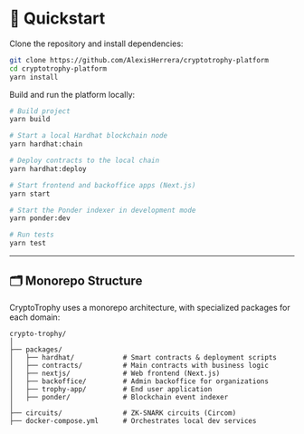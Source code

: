 
# 🚀 Quickstart

Clone the repository and install dependencies:

```bash
git clone https://github.com/AlexisHerrera/cryptotrophy-platform
cd cryptotrophy-platform
yarn install
```

Build and run the platform locally:

```bash
# Build project
yarn build

# Start a local Hardhat blockchain node
yarn hardhat:chain

# Deploy contracts to the local chain
yarn hardhat:deploy

# Start frontend and backoffice apps (Next.js)
yarn start

# Start the Ponder indexer in development mode
yarn ponder:dev

# Run tests
yarn test
```

---

## 🗂️ Monorepo Structure

CryptoTrophy uses a monorepo architecture, with specialized packages for each domain:

```
crypto-trophy/
│
├── packages/
│   ├── hardhat/            # Smart contracts & deployment scripts
│   ├── contracts/          # Main contracts with business logic
│   ├── nextjs/             # Web frontend (Next.js)
│   ├── backoffice/         # Admin backoffice for organizations
│   ├── trophy-app/         # End user application
│   ├── ponder/             # Blockchain event indexer
│
├── circuits/               # ZK-SNARK circuits (Circom)
├── docker-compose.yml      # Orchestrates local dev services
```

